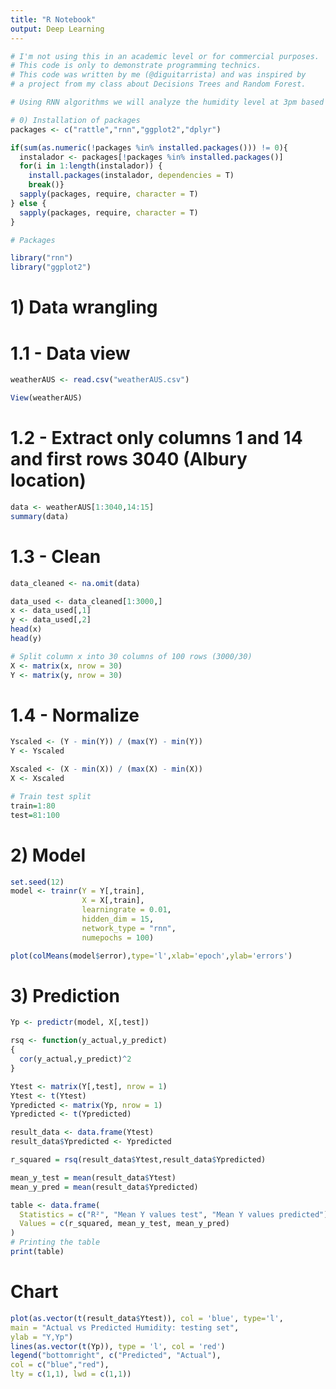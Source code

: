 ---
title: "R Notebook"
output: Deep Learning
---

```{r}
# I'm not using this in an academic level or for commercial purposes. 
# This code is only to demonstrate programming technics.
# This code was written by me (@diguitarrista) and was inspired by 
# a project from my class about Decisions Trees and Random Forest.

# Using RNN algorithms we will analyze the humidity level at 3pm based on the humidity data at 9am

# 0) Installation of packages
packages <- c("rattle","rnn","ggplot2","dplyr")

if(sum(as.numeric(!packages %in% installed.packages())) != 0){
  instalador <- packages[!packages %in% installed.packages()]
  for(i in 1:length(instalador)) {
    install.packages(instalador, dependencies = T)
    break()}
  sapply(packages, require, character = T) 
} else {
  sapply(packages, require, character = T) 
}

# Packages

library("rnn")
library("ggplot2")
```

# 1) Data wrangling
# 1.1 - Data view
```{r}
weatherAUS <- read.csv("weatherAUS.csv")

View(weatherAUS)
```

# 1.2 - Extract only columns 1 and 14 and first rows 3040 (Albury location)
```{r}
data <- weatherAUS[1:3040,14:15]
summary(data)
```
# 1.3 - Clean
```{r}
data_cleaned <- na.omit(data)

data_used <- data_cleaned[1:3000,]
x <- data_used[,1]
y <- data_used[,2]
head(x)
head(y)

# Split column x into 30 columns of 100 rows (3000/30)
X <- matrix(x, nrow = 30)
Y <- matrix(y, nrow = 30)
```

# 1.4 - Normalize
```{r}
Yscaled <- (Y - min(Y)) / (max(Y) - min(Y))
Y <- Yscaled

Xscaled <- (X - min(X)) / (max(X) - min(X))
X <- Xscaled

# Train test split
train=1:80
test=81:100
```

# 2) Model
```{r}
set.seed(12)
model <- trainr(Y = Y[,train],
                X = X[,train],
                learningrate = 0.01,
                hidden_dim = 15,
                network_type = "rnn",
                numepochs = 100)

plot(colMeans(model$error),type='l',xlab='epoch',ylab='errors')
```

# 3) Prediction
```{r}
Yp <- predictr(model, X[,test])

rsq <- function(y_actual,y_predict)
{
  cor(y_actual,y_predict)^2
}

Ytest <- matrix(Y[,test], nrow = 1)
Ytest <- t(Ytest)
Ypredicted <- matrix(Yp, nrow = 1)
Ypredicted <- t(Ypredicted)

result_data <- data.frame(Ytest)
result_data$Ypredicted <- Ypredicted     

r_squared = rsq(result_data$Ytest,result_data$Ypredicted)

mean_y_test = mean(result_data$Ytest)
mean_y_pred = mean(result_data$Ypredicted)

table <- data.frame(
  Statistics = c("R²", "Mean Y values test", "Mean Y values predicted"),
  Values = c(r_squared, mean_y_test, mean_y_pred)
)
# Printing the table
print(table)
```

# Chart
```{r}
plot(as.vector(t(result_data$Ytest)), col = 'blue', type='l',
main = "Actual vs Predicted Humidity: testing set",
ylab = "Y,Yp")
lines(as.vector(t(Yp)), type = 'l', col = 'red')
legend("bottomright", c("Predicted", "Actual"),
col = c("blue","red"),
lty = c(1,1), lwd = c(1,1))
```
